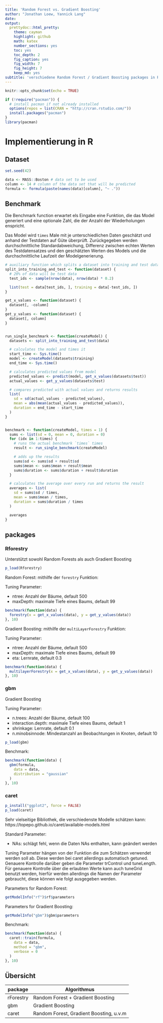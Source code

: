 ```yaml
---
title: 'Random Forest vs. Gradient Boosting'
author: "Jonathan Loew, Yannick Lang"
date: 
output:
  prettydoc::html_pretty:
    theme: cayman
    highlight: github
    math: katex
    number_sections: yes
    toc: yes
    toc_depth: 2
    fig_caption: yes
    fig_width: 7
    fig_height: 7
    keep_md: yes
subtitle: 'verschiedene Random Forest / Gradient Boosting packages in R'
---
```


```r
knitr::opts_chunk$set(echo = TRUE)

if (!require("pacman")) {
  # install pacman if not already installed
  options(repos = list(CRAN = "http://cran.rstudio.com/"))
  install.packages("pacman")
}
library(pacman)
```

# Implementierung in R

## Dataset
```r
set.seed(42)

data <- MASS::Boston # data set to be used
column <- 14 # column of the data set that will be predicted
formula <- formula(paste(names(data)[column], "~ ."))
```

## Benchmark
Die Benchmark function erwartet els Eingabe eine Funktion, die das Model generiert und eine optionale Zahl, die der Anzahl der Wiederholungen enspricht.

Das Model wird `times` Male mit je unterschiedlichen Daten geschätzt und anhand der Testdaten auf Güte überprüft. Zurückgegeben werden durchschnittliche Standardabweichung, Differenz zwischen echten Werten des Testdatensatzes und den geschätzten Werten des Models und die durchschnittliche Laufzeit der Modelgenerierung.
```r
# auxiliary function which splits a dataset into training and test data
split_into_training_and_test <- function(dataset) {
  # 20% of data will be test data
  test_ids <- sample(nrow(data), nrow(data) * 0.2)

  list(test = data[test_ids, ], training = data[-test_ids, ])
}

get_x_values <- function(dataset) {
  dataset[, -column]
}
get_y_values <- function(dataset) {
  dataset[, column]
}


run_single_benchmark <- function(createModel) {
  datasets <- split_into_training_and_test(data)

  # calculates the model and times it
  start_time <- Sys.time()
  model <- createModel(datasets$training)
  end_time <- Sys.time()

  # calculates predicted values from model
  predicted_values <- predict(model, get_x_values(datasets$test))
  actual_values <- get_y_values(datasets$test)

  # compares predicted with actual values and returns results
  list(
    sd = sd(actual_values - predicted_values),
    mean = abs(mean(actual_values - predicted_values)),
    duration = end_time - start_time
  )
}


benchmark <- function(createModel, times = 1) {
  sums <- list(sd = 0, mean = 0, duration = 0)
  for (idx in 1:times) {
    # runs the actual benchmark `times` times
    result <- run_single_benchmark(createModel)

    # adds up the results
    sums$sd <- sums$sd + result$sd
    sums$mean <- sums$mean + result$mean
    sums$duration <- sums$duration + result$duration
  }

  # calculates the average over every run and returns the result
  averages <- list(
    sd = sums$sd / times,
    mean = sums$mean / times,
    duration = sums$duration / times
  )

  averages
}
```


## packages
### Rforestry
Unterstützt sowohl Random Forests als auch Gradient Boosting

```r
p_load(Rforestry)
```

Random Forest: mithilfe der `forestry` Funktion:

Tuning Parameter:

- ntree: Anzahl der Bäume, default 500
- maxDepth: maximale Tiefe eines Baums, default 99

```r
benchmark(function(data) {
  forestry(x = get_x_values(data), y = get_y_values(data))
}, 10)
```

Gradient Boosting: mithilfe der `multiLayerForestry` Funktion:

Tuning Parameter:

- ntree: Anzahl der Bäume, default 500
- maxDepth: maximale Tiefe eines Baums, default 99
- eta: Lernrate, default 0.3
```r
benchmark(function(data) {
  multilayerForestry(x = get_x_values(data), y = get_y_values(data))
}, 10)
```

### gbm
Gradient Boosting

Tuning Parameter:

- n.trees: Anzahl der Bäume, default 100
- interaction.depth: maximale Tiefe eines Baums, default 1
- shrinkage: Lernrate, default 0.1
- n.minobsinnode: Mindestanzahl an Beobachtungen in Knoten, default 10

```r
p_load(gbm)
```

Benchmark:
```r
benchmark(function(data) {
  gbm(formula,
    data = data,
    distribution = "gaussian"
  )
}, 10)
```
 
### caret
```r
p_install("ggplot2", force = FALSE)
p_load(caret)
```
Sehr vielseitige Bibliothek, die verschiedenste Modelle schätzen kann: https://topepo.github.io/caret/available-models.html

Standard Parameter:

- NAs: schlägt fehl, wenn die Daten NAs enthalten, kann geändert werden

Tuning Parameter hängen von der Funktion die zum Schätzen verwendet werden soll ab.
Diese werden bei caret allerdings automatisch getuned. Genauere Kontrolle darüber geben die Parameter trControl und tuneLength.
Für genauere Kontrolle über die erlaubten Werte kann auch tuneGrid benutzt werden, hierfür werden allerdings die Namen der Parameter gebraucht, diese können wie folgt ausgegeben werden.

Parameters for Random Forest:
```r
getModelInfo("rf")$rf$parameters
```

Parameters for Gradient Boosting:
```r
getModelInfo("gbm")$gbm$parameters
```


Benchmark:
```r
benchmark(function(data) {
  caret::train(formula,
    data = data,
    method = "gbm",
    verbose = 0
  )
}, 10)
```

## Übersicht
package | Algorithmus
--------|------------
rForestry | Random Forest + Gradient Boosting
gbm | Gradient Boosting
caret | Random Forest, Gradient Boosting, u.v.m
